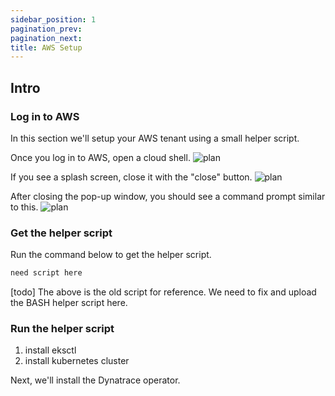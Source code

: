 ```yaml
---
sidebar_position: 1
pagination_prev:
pagination_next:
title: AWS Setup
---
```


## Intro

### Log in to AWS

In this section we'll setup your AWS tenant using a small helper script.

Once you log in to AWS, open a cloud shell.
![plan](/img/aws1.png)

If you see a splash screen, close it with the "close" button.
![plan](/img/aws2.png)

After closing the pop-up window, you should see a command prompt similar to this.
![plan](/img/aws3.png)

### Get the helper script

Run the command below to get the helper script.

```bash
need script here
```

[todo]
The above is the old script for reference. We need to fix and upload the BASH helper script here.

### Run the helper script

1. install eksctl
2. install kubernetes cluster

Next, we'll install the Dynatrace operator.

